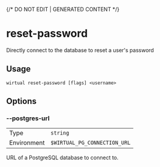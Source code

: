 {/* DO NOT EDIT | GENERATED CONTENT */}

# reset-password

Directly connect to the database to reset a user's password

## Usage

```console
wirtual reset-password [flags] <username>
```

## Options

### --postgres-url

|             |                                       |
| ----------- | ------------------------------------- |
| Type        | <code>string</code>                   |
| Environment | <code>$WIRTUAL_PG_CONNECTION_URL</code> |

URL of a PostgreSQL database to connect to.
